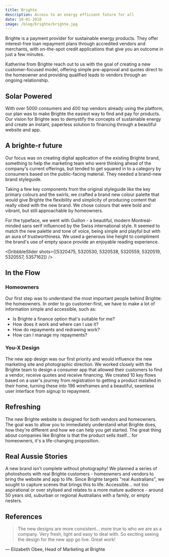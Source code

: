```yaml
---
title: Brighte
description: Access to an energy efficient future for all
date: 10-01-2018
image: /blog/brighte/brighte.jpg
---
```


Brighte is a payment provider for sustainable energy products. They offer interest-free loan repayment plans through accredited vendors and merchants, with on-the-spot credit applications that give you an outcome in just a few minutes.

Katherine from Brighte reach out to us with the goal of creating a new customer-focused model, offering simple pre-approval and quotes direct to the homeowner and providing qualified leads to vendors through an ongoing relationship.

## Solar Powered

With over 5000 consumers and 400 top vendors already using the platform, our plan was to make Brighte the easiest way to find and pay for products. Our vision for Brighte was to demystify the concepts of sustainable energy and create an instant, paperless solution to financing through a beautiful website and app.

## A brighte-r future

Our focus was on creating digital application of the existing Brighte brand, something to help the marketing team who were thinking ahead of the company's current offerings, but tended to get squared in to a category by consumers based on the public-facing material. They needed a brand-new brand styleguide.

Taking a few key components from the original styleguide like the key primary colours and the swirls, we crafted a brand new colour palette that would give Brighte the flexibility and simplicity of producing content that really vibed with the new brand. We chose colours that were bold and vibrant, but still approachable by homeowners.

For the typeface, we went with Guillon - a beautiful, modern Montreal-minded sans serif influenced by the Swiss international style. It seemed to match the new palette and tone of voice, being simple and playful but with an aura of trustworthiness. We used a generous line height to compliment the brand's use of empty space provide an enjoyable reading experience.

<DribbbleSlider
  shots={[5320475, 5320530, 5320538, 5320559, 5320519, 5320557, 5357162]}
/>

## In the Flow

### Homeowners

Our first step was to understand the most important people behind Brighte: the homeowners. In order to go customer-first, we have to make a lot of information simple and accessible, such as:

- Is Brighte a finance option that's suitable for me?
- How does it work and where can I use it?
- How do repayments and redrawing work?
- How can I manage my repayments?

### You-X Design

The new app design was our first priority and would influence the new marketing site and photographic direction. We worked closely with the Brighte team to design a consumer app that allowed their customers to find a vendor, receive quotes and receive financing. We created 10 key flows based on a user's journey from registration to getting a product installed in their home, turning these into 196 wireframes and a beautiful, seamless user interface from signup to repayment.

## Refreshing

The new Brighte website is designed for both vendors and homeowners. The goal was to allow you to immediately understand what Brighte does, how they're different and how we can help you get started. The great thing about companies like Brighte is that the product sells itself... for homeowners, it's a life-changing proposition.

## Real Aussie Stories

A new brand isn't complete without photography! We planned a series of photoshoots with real Brighte customers - homeowners and vendors to bring the website and app to life. Since Brighte targets "real Australians", we sought to capture scenes that brings this to life. Accessible... not too aspirational or over stylised and relates to a more mature audience - around 50 years old, suburban or regional Australians with a family, or empty nesters.

## References

> The new designs are more consistent... more true to who we are as a company. Very fresh, light and easy to deal with. So exciting seeing the design for the new app go live. Great work!

&mdash; Elizabeth Obee, Head of Marketing at Brighte
